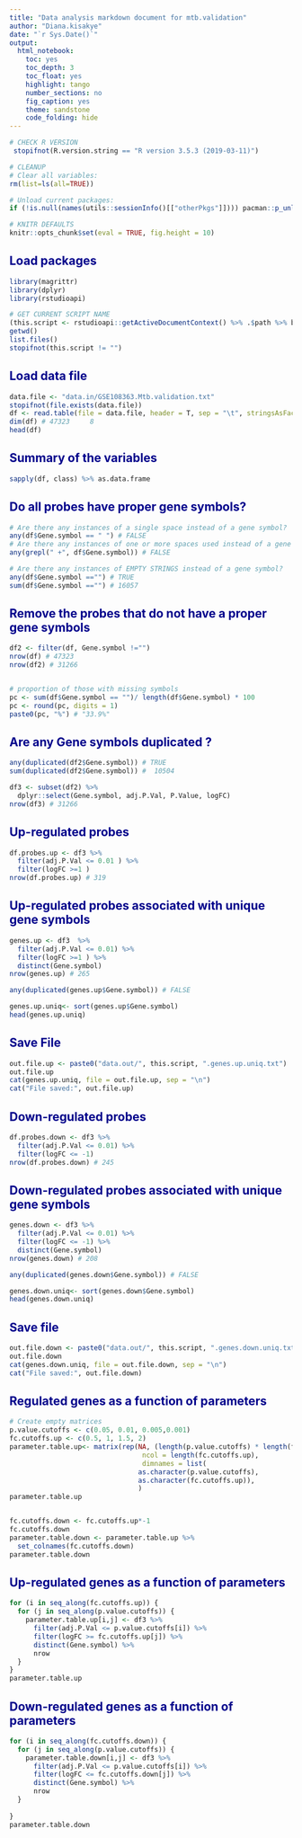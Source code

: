 ```yaml
---
title: "Data analysis markdown document for mtb.validation"
author: "Diana.kisakye"
date: "`r Sys.Date()`"
output:
  html_notebook:
    toc: yes
    toc_depth: 3
    toc_float: yes
    highlight: tango
    number_sections: no
    fig_caption: yes
    theme: sandstone
    code_folding: hide
---
```


  
<style>
h1 {background: darkblue;color: white;padding-left: 7px;}
h2 {color: darkblue;}
.code-folding-btn {display: none;}
</style>
  
<script>
  function show_span(id) {
    var x = document.getElementById(id);
    if (x.style.display === 'none') {
      x.style.display = 'inline';
    } else {
      x.style.display = 'none';
    }
  }
function myFunction(id) {
  var x = document.getElementById(id);
  if (x.style.display === 'none') {
    x.style.display = 'block';
  } else {
    x.style.display = 'none';
  }
}
</script>

```r
# CHECK R VERSION
 stopifnot(R.version.string == "R version 3.5.3 (2019-03-11)")

# CLEANUP
# Clear all variables:
rm(list=ls(all=TRUE))

# Unload current packages:
if (!is.null(names(utils::sessionInfo()[["otherPkgs"]]))) pacman::p_unload("all") 
```

```r
# KNITR DEFAULTS
knitr::opts_chunk$set(eval = TRUE, fig.height = 10)
```

## Load packages
```r
library(magrittr)
library(dplyr)
library(rstudioapi)
```


```r
# GET CURRENT SCRIPT NAME
(this.script <- rstudioapi::getActiveDocumentContext() %>% .$path %>% basename)
getwd()
list.files()
stopifnot(this.script != "")
```



## Load data file
```r

data.file <- "data.in/GSE108363.Mtb.validation.txt"
stopifnot(file.exists(data.file))
df <- read.table(file = data.file, header = T, sep = "\t", stringsAsFactors = F)
dim(df) # 47323     8
head(df)
```

## Summary of the variables
```r
sapply(df, class) %>% as.data.frame
```

## Do all probes have proper gene symbols?
```r
# Are there any instances of a single space instead of a gene symbol? 
any(df$Gene.symbol == " ") # FALSE
# Are there any instances of one or more spaces used instead of a gene symbol?
any(grepl(" +", df$Gene.symbol)) # FALSE

# Are there any instances of EMPTY STRINGS instead of a gene symbol?
any(df$Gene.symbol =="") # TRUE
sum(df$Gene.symbol =="") # 16057
```

## Remove the probes that do not have a proper gene symbols
```r
df2 <- filter(df, Gene.symbol !="") 
nrow(df) # 47323
nrow(df2) # 31266


# proportion of those with missing symbols
pc <- sum(df$Gene.symbol == "")/ length(df$Gene.symbol) * 100
pc <- round(pc, digits = 1)
paste0(pc, "%") # "33.9%"
```

## Are any Gene symbols  duplicated ?
```r
any(duplicated(df2$Gene.symbol)) # TRUE
sum(duplicated(df2$Gene.symbol)) #  10504
```


```r
df3 <- subset(df2) %>% 
  dplyr::select(Gene.symbol, adj.P.Val, P.Value, logFC)
nrow(df3) # 31266
```


## Up-regulated probes
```r
df.probes.up <- df3 %>%
  filter(adj.P.Val <= 0.01 ) %>%
  filter(logFC >=1 )
nrow(df.probes.up) # 319
```

## Up-regulated probes associated with unique gene symbols
```r
genes.up <- df3  %>%
  filter(adj.P.Val <= 0.01) %>%
  filter(logFC >=1 ) %>%
  distinct(Gene.symbol)
nrow(genes.up) # 265

any(duplicated(genes.up$Gene.symbol)) # FALSE

genes.up.uniq<- sort(genes.up$Gene.symbol)
head(genes.up.uniq)
```

## Save File
```r
out.file.up <- paste0("data.out/", this.script, ".genes.up.uniq.txt")
out.file.up
cat(genes.up.uniq, file = out.file.up, sep = "\n")
cat("File saved:", out.file.up)
```


## Down-regulated probes

```r
df.probes.down <- df3 %>%
  filter(adj.P.Val <= 0.01) %>% 
  filter(logFC <= -1)
nrow(df.probes.down) # 245
```

## Down-regulated probes associated with unique gene symbols
```r
genes.down <- df3 %>%
  filter(adj.P.Val <= 0.01) %>%
  filter(logFC <= -1) %>%
  distinct(Gene.symbol)
nrow(genes.down) # 208

any(duplicated(genes.down$Gene.symbol)) # FALSE

genes.down.uniq<- sort(genes.down$Gene.symbol)
head(genes.down.uniq)


```


## Save file
```r
out.file.down <- paste0("data.out/", this.script, ".genes.down.uniq.txt")
out.file.down
cat(genes.down.uniq, file = out.file.down, sep = "\n")
cat("File saved:", out.file.down)

```


## Regulated genes as a function of parameters
```r
# Create empty matrices
p.value.cutoffs <- c(0.05, 0.01, 0.005,0.001)
fc.cutoffs.up <- c(0.5, 1, 1.5, 2)
parameter.table.up<- matrix(rep(NA, (length(p.value.cutoffs) * length(fc.cutoffs.up))),
                                 ncol = length(fc.cutoffs.up),
                                 dimnames = list(
                                as.character(p.value.cutoffs),
                                as.character(fc.cutoffs.up)),
                                )
parameter.table.up


fc.cutoffs.down <- fc.cutoffs.up*-1
fc.cutoffs.down
parameter.table.down <- parameter.table.up %>%
  set_colnames(fc.cutoffs.down)
parameter.table.down
```

## Up-regulated genes as a function of parameters
```r

for (i in seq_along(fc.cutoffs.up)) {
  for (j in seq_along(p.value.cutoffs)) {
    parameter.table.up[i,j] <- df3 %>%
      filter(adj.P.Val <= p.value.cutoffs[i]) %>%
      filter(logFC >= fc.cutoffs.up[j]) %>%
      distinct(Gene.symbol) %>%
      nrow
  }
}
parameter.table.up
```

## Down-regulated genes as a function of parameters
```r
for (i in seq_along(fc.cutoffs.down)) {
  for (j in seq_along(p.value.cutoffs)) {
    parameter.table.down[i,j] <- df3 %>% 
      filter(adj.P.Val <= p.value.cutoffs[i]) %>%
      filter(logFC <= fc.cutoffs.down[j]) %>%
      distinct(Gene.symbol) %>%
      nrow
  }
  
}
parameter.table.down
```

